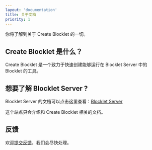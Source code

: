 ```yaml
---
layout: 'documentation'
title: 关于文档
priority: 1
---
```


你将了解到关于 Create Blocklet 的一切。

## Create Blocklet 是什么？

Create Blocklet 是一个致力于快速创建能够运行在 Blocklet Server 中的 Blocklet 的工具。

## 想要了解 Blocklet Server ?

Blocklet Server 的文档可以点击这里查看：[Blocklet Server](https://docs.arcblock.io/abtnode/zh/)

这个站点只会介绍和 Create Blocklet 相关的文档。

## 反馈

欢迎[提交反馈](https://github.com/blocklet/create-blocklet/issues)，我们会尽快处理。
